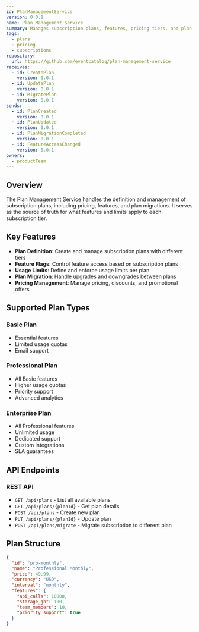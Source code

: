 ```yaml
---
id: PlanManagementService
version: 0.0.1
name: Plan Management Service
summary: Manages subscription plans, features, pricing tiers, and plan migrations
tags:
  - plans
  - pricing
  - subscriptions
repository:
  url: https://github.com/eventcatalog/plan-management-service
receives:
  - id: CreatePlan
    version: 0.0.1
  - id: UpdatePlan
    version: 0.0.1
  - id: MigratePlan
    version: 0.0.1
sends:
  - id: PlanCreated
    version: 0.0.1
  - id: PlanUpdated
    version: 0.0.1
  - id: PlanMigrationCompleted
    version: 0.0.1
  - id: FeatureAccessChanged
    version: 0.0.1
owners:
  - productTeam
---
```



## Overview

The Plan Management Service handles the definition and management of subscription plans, including pricing, features, and plan migrations. It serves as the source of truth for what features and limits apply to each subscription tier.

## Key Features

- **Plan Definition**: Create and manage subscription plans with different tiers
- **Feature Flags**: Control feature access based on subscription plans
- **Usage Limits**: Define and enforce usage limits per plan
- **Plan Migration**: Handle upgrades and downgrades between plans
- **Pricing Management**: Manage pricing, discounts, and promotional offers

## Supported Plan Types

### Basic Plan
- Essential features
- Limited usage quotas
- Email support

### Professional Plan
- All Basic features
- Higher usage quotas
- Priority support
- Advanced analytics

### Enterprise Plan
- All Professional features
- Unlimited usage
- Dedicated support
- Custom integrations
- SLA guarantees

## API Endpoints

### REST API
- `GET /api/plans` - List all available plans
- `GET /api/plans/{planId}` - Get plan details
- `POST /api/plans` - Create new plan
- `PUT /api/plans/{planId}` - Update plan
- `POST /api/plans/migrate` - Migrate subscription to different plan

## Plan Structure

```json
{
  "id": "pro-monthly",
  "name": "Professional Monthly",
  "price": 49.99,
  "currency": "USD",
  "interval": "monthly",
  "features": {
    "api_calls": 10000,
    "storage_gb": 100,
    "team_members": 10,
    "priority_support": true
  }
}
```

<Footer />